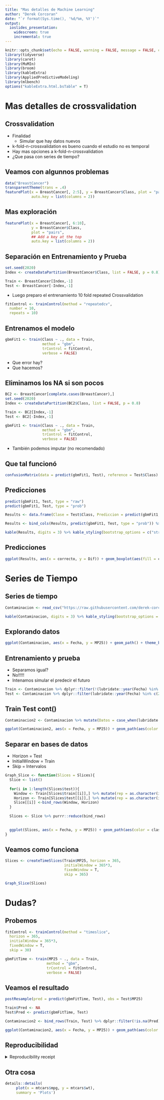 ```yaml
---
title: "Mas detalles de Machine Learning"
author: "Derek Corcoran"
date: "`r format(Sys.time(), '%d/%m, %Y')`"
output:
  ioslides_presentation:
    widescreen: true
    incremental: true
---
```


```r
knitr::opts_chunk$set(echo = FALSE, warning = FALSE, message = FALSE, cache = TRUE, tidy = TRUE, tidy.opts= list(blank = FALSE, width.cutoff = 60))
library(tidyverse)
library(caret)
library(MuMIn)
library(broom)
library(kableExtra)
library(AppliedPredictiveModeling)
library(mlbench)
options("kableExtra.html.bsTable" = T)
```

# Mas detalles de crossvalidation

## Crossvalidation

* Finalidad
    + Simular que hay datos nuevos
* k-fold-n-crossvalidation es bueno cuando el estudio no es temporal
* Hay mas opciones a k-fold-n-crossvalidation
* ¿Que pasa con series de tiempo?

## Veamos con algunnos problemas

```r
data("BreastCancer")
transparentTheme(trans = .4)
featurePlot(x = BreastCancer[, 2:5], y = BreastCancer$Class, plot = "pairs",
            auto.key = list(columns = 2))
```

## Mas exploración

```r
featurePlot(x = BreastCancer[, 6:10], 
            y = BreastCancer$Class, 
            plot = "pairs",
            ## Add a key at the top
            auto.key = list(columns = 2))

```

## Separación en Entrenamiento y Prueba

```r
set.seed(2020)
Index <- createDataPartition(BreastCancer$Class, list = FALSE, p = 0.8)

Train <- BreastCancer[Index,-1]
Test <- BreastCancer[-Index,-1]
```

* Luego preparo el entrenamiento 10 fold repeated Crossvalidation

```r
fitControl <- trainControl(method = "repeatedcv",
  number = 10,
  repeats = 10)
```

## Entrenamos el modelo

```r
gbmFit1 <- train(Class ~ ., data = Train, 
                 method = "gbm", 
                 trControl = fitControl,
                 verbose = FALSE)
```
* Que error hay?
* Que hacemos?

## Eliminamos los NA si son pocos

```r
BC2 <- BreastCancer[complete.cases(BreastCancer),]
set.seed(2020)
Index <- createDataPartition(BC2$Class, list = FALSE, p = 0.8)

Train <- BC2[Index,-1]
Test <- BC2[-Index,-1]

gbmFit1 <- train(Class ~ ., data = Train, 
                 method = "gbm", 
                 trControl = fitControl,
                 verbose = FALSE)
```

* También podemos imputar (no recomendado)

## Que tal funcionó

```r
confusionMatrix(data = predict(gbmFit1, Test), reference = Test$Class)
```

## Predicciones

```r
predict(gbmFit1, Test, type = "raw")
predict(gbmFit1, Test, type = "prob")
```


```r
Results <- data.frame(Clase = Test$Class, Prediccion = predict(gbmFit1, Test, type = "raw")) %>% mutate(correcto = case_when(Clase == Prediccion ~ "Correcto", Clase != Prediccion ~ "Errado"))

Results <- bind_cols(Results, predict(gbmFit1, Test, type = "prob")) %>% mutate(Dif = abs(benign - malignant)) %>% arrange(desc(Dif))

kable(Results, digits = 3) %>% kable_styling(bootstrap_options = c("striped", "hover")) %>% scroll_box(width = "100%", height = "400px")
```

## Predicciones

```r
ggplot(Results, aes(x = correcto, y = Dif)) + geom_boxplot(aes(fill = correcto)) + scale_fill_discrete(name = "Resultado") + xlab("") + theme_bw()
```

# Series de Tiempo

## Series de tiempo

```r
Contaminacion <- read_csv("https://raw.githubusercontent.com/derek-corcoran-barrios/derek-corcoran-barrios.github.io/master/CursoMultiPres/Capitulo_7/Contaminacion.csv")
```


```r
kable(Contaminacion, digits = 3) %>% kable_styling(bootstrap_options = c("striped", "hover")) %>% scroll_box(width = "100%", height = "400px")
```

## Explorando datos

```r
ggplot(Contaminacion, aes(x = Fecha, y = MP25)) + geom_path() + theme_bw()
```


## Entrenamiento y prueba

* Separamos igual?
* No!!!!!
* Intenamos simular el predecir el futuro

```r
Train <- Contaminacion %>% dplyr::filter(!(lubridate::year(Fecha) %in% c(2016, 2017)))
Test <- Contaminacion %>% dplyr::filter(lubridate::year(Fecha) %in% c(2016, 2017))
```

## Train Test cont()

```r
Contaminacion2 <- Contaminacion %>% mutate(Datos = case_when(lubridate::year(Fecha) %in% c(2016, 2017) ~ "Test",!(lubridate::year(Fecha) %in% c(2016, 2017)) ~ "Train"))

ggplot(Contaminacion2, aes(x = Fecha, y = MP25)) + geom_path(aes(color = Datos)) + theme_bw()
```

##  Separar en bases de datos

* Horizon = Test
* InitialWindow = Train
* Skip = Intervalos

```r

Graph_Slice <- function(Slices = Slices){
  Slice <- list()
  
  for(i in 1:length(Slices$test)){
    Window <- Train[Slices$train[[i]],] %>% mutate(rep = as.character(i), class = "Window (Train)")
    Horizon <- Train[Slices$test[[i]],] %>% mutate(rep = as.character(i), class = "Horizon (Test)")
    Slice[[i]] <-bind_rows(Window, Horizon)
  }
  
  Slices <- Slice %>% purrr::reduce(bind_rows)
  
  
  ggplot(Slices, aes(x = Fecha, y = MP25)) + geom_path(aes(color = class)) + facet_wrap(~rep) + theme_bw()
}

```


## Veamos como funciona

```r
Slices <- createTimeSlices(Train$MP25, horizon = 365,
                           initialWindow = 365*3,
                           fixedWindow = T,
                           skip = 365)

Graph_Slice(Slices)
```


# Dudas?

## Probemos

```r
fitControl <- trainControl(method = "timeslice",
  horizon = 365,
  initialWindow = 365*3,
  fixedWindow = T,
  skip = 30)

gbmFitTime <- train(MP25 ~ ., data = Train, 
                   method = "gbm", 
                   trControl = fitControl,
                   verbose = FALSE)
```


## Veamos el resultado

```r
postResample(pred = predict(gbmFitTime, Test), obs = Test$MP25)
```

```r
Train$Pred <- NA
Test$Pred <- predict(gbmFitTime, Test)

Contaminacion2 <- bind_rows(Train, Test) %>% dplyr::filter(!is.na(Pred)) %>% pivot_longer(cols = c(Pred, MP25), names_to = "Datos", values_to = "MP25") %>% mutate(Datos = ifelse(Datos == "MP25", "Observado", "Predicho"))

ggplot(Contaminacion2, aes(x = Fecha, y = MP25)) + geom_path(aes(color = Datos)) + theme_bw()
```

  



## Reproducibilidad

<details><summary>Reproducibility receipt</summary>

```r
##
Sys.time()

git2r::repository()

sessionInfo()
```

</details>

## Otra cosa

```r
details::details(
     plot(x = mtcars$mpg, y = mtcars$wt),
     summary = 'Plots')
```


